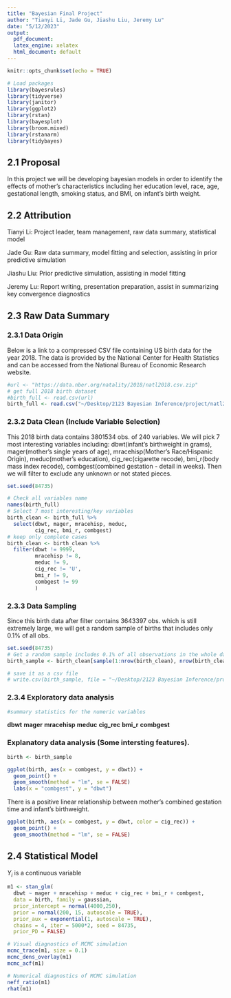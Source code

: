 ```yaml
---
title: "Bayesian Final Project"
author: "Tianyi Li, Jade Gu, Jiashu Liu, Jeremy Lu"
date: "5/12/2023"
output: 
  pdf_document:
  latex_engine: xelatex
  html_document: default
---
```


```r
knitr::opts_chunk$set(echo = TRUE)
```

```r
# Load packages
library(bayesrules)
library(tidyverse)
library(janitor)
library(ggplot2)
library(rstan)
library(bayesplot)
library(broom.mixed)
library(rstanarm)
library(tidybayes)
```

## 2.1 Proposal

In this project we will be developing bayesian models in order to identify the effects of mother's characteristics including her education level, race, age, gestational length, smoking status, and BMI, on infant's birth weight.

## 2.2 Attribution 

Tianyi Li: Project leader, team management, raw data summary, statistical model

Jade Gu: Raw data summary, model fitting and selection, assisting in prior predictive simulation

Jiashu Liu:  Prior predictive simulation, assisting in model fitting

Jeremy Lu: Report writing, presentation preparation, assist in summarizing key convergence diagnostics 


## 2.3 Raw Data Summary

### 2.3.1 Data Origin

Below is a link to a compressed CSV file containing US birth data for the year 2018. The data is provided by the National Center for Health Statistics and can be accessed from the National Bureau of Economic Research website. 

```r
#url <- "https://data.nber.org/natality/2018/natl2018.csv.zip"
# get full 2018 birth dataset
#birth_full <- read.csv(url)
birth_full <- read.csv("~/Desktop/2123 Bayesian Inference/project/natl2018us.csv")
```

### 2.3.2 Data Clean (Include Variable Selection)

This 2018 birth data contains 3801534 obs. of 240 variables. We will pick 7 most interesting variables including: dbwt(infant's birthweight in grams), mager(mother's single years of age), mracehisp(Mother’s Race/Hispanic Origin), meduc(mother's education), cig_rec(cigarette recode), bmi_r(body mass index recode), combgest(combined gestation - detail in weeks). Then we will filter to exclude any unknown or not stated pieces.

```r
set.seed(84735)

# Check all variables name
names(birth_full)
# Select 7 most interesting/key variables
birth_clean <- birth_full %>% 
  select(dbwt, mager, mracehisp, meduc, 
         cig_rec, bmi_r, combgest)
# keep only complete cases
birth_clean <- birth_clean %>% 
  filter(dbwt != 9999, 
         mracehisp != 8,
         meduc != 9, 
         cig_rec != 'U', 
         bmi_r != 9, 
         combgest != 99
         )
```

### 2.3.3 Data Sampling

Since this birth data after filter contains 3643397 obs. which is still extremely large, we will get a random sample of births that includes only 0.1% of all obs.

```r
set.seed(84735)
# Get a random sample includes 0.1% of all observations in the whole dataset
birth_sample <- birth_clean[sample(1:nrow(birth_clean), nrow(birth_clean)*0.001),]

# save it as a csv file
# write.csv(birth_sample, file = "~/Desktop/2123 Bayesian Inference/project/birth.csv", row.names = FALSE)
```

### 2.3.4 Exploratory data analysis
```r
#summary statistics for the numeric variables
```
**dbwt**
**mager**
**mracehisp**
**meduc**
**cig_rec**
**bmi_r**
**combgest**


### Explanatory data analysis (Some intersting features).
```r
birth <- birth_sample
```

```r
ggplot(birth, aes(x = combgest, y = dbwt)) + 
  geom_point() + 
  geom_smooth(method = "lm", se = FALSE)
  labs(x = "combgest", y = "dbwt")
```
There is a positive linear relationship between mother's combined gestation time and infant's birthweight. 


```r
ggplot(birth, aes(x = combgest, y = dbwt, color = cig_rec)) + 
  geom_point() + 
  geom_smooth(method = "lm", se = FALSE)
```



## 2.4 Statistical Model

$Y_i$ is a continuous variable


```r
m1 <- stan_glm(
  dbwt ~ mager + mracehisp + meduc + cig_rec + bmi_r + combgest,
  data = birth, family = gaussian, 
  prior_intercept = normal(4000,250),
  prior = normal(200, 15, autoscale = TRUE), 
  prior_aux = exponential(1, autoscale = TRUE),
  chains = 4, iter = 5000*2, seed = 84735,
  prior_PD = FALSE)
```

```r
# Visual diagnostics of MCMC simulation
mcmc_trace(m1, size = 0.1)
mcmc_dens_overlay(m1)
mcmc_acf(m1)

# Numerical diagnostics of MCMC simulation
neff_ratio(m1)
rhat(m1)
```
